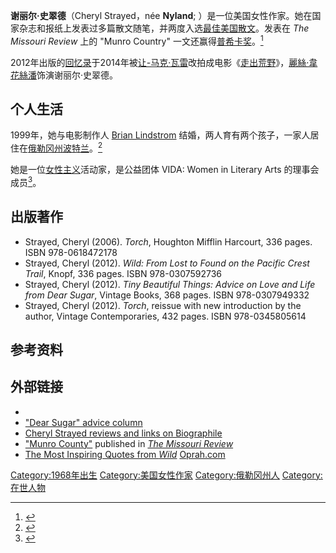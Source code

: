 {{noteTA
|1=zh-tw:雪兒·史翠德;zh-cn:谢丽尔·史翠德;
|2=zh-cn:走出荒野;zh-tw:那時候，我只剩下勇敢;zh-hk:狂野行;
|3=zh-cn:让-马克·瓦雷;zh-tw:尚-馬克·瓦列;zh-hk:桑-馬克·維利;
|4=zh-cn:瑞茜·威瑟斯彭; zh-tw:瑞絲·薇斯朋; zh-hk:麗絲·韋花絲潘;
}}
{{Infobox writer
| name = 雪兒·史翠德<br />Cheryl Strayed
| image =Cheryl strayed 2012.jpg
| alt = 
| caption = 2012年于德克萨斯州书展上
| birth_name = Cheryl Nyland
| birth_date = {{birth date and age|1968|9|17|}}
| birth_place = [[宾西法尼亚州|宾西法尼亚州]] Spangler
| death_date = 
| death_place = 
| resting_place = 
| occupation = 作家
| citizenship = 美国
| ethnicity = 
| language = 英语
| period = 
| subject = 回忆录、[[文学|文学]]、散文
| alma_mater = 
| spouse = [[Brian_Lindstrom|Brian Lindstrom]]
| influences =
| influenced = 
| notableworks = ''Torch'', ''Tiny Beautiful Things: Advice on Love and Life from Dear Sugar'', ''Wild: From Lost to Found on the Pacific Crest Trail''
| signature = 
| signature_alt = 
}}
'''谢丽尔·史翠德'''（Cheryl Strayed，née '''Nyland'''; {{bd|1968年|9月17日}}）是一位美国女性作家。她在国家杂志和报纸上发表过多篇散文随笔，并两度入选[[最佳美国散文|最佳美国散文]]。发表在 ''The Missouri Review'' 上的 "Munro Country" 一文还赢得[[普希卡奖|普希卡奖]]。<ref name="missouri">{{cite web |url=http://www.missourireview.com/tmr-blog/2010/05/pushed-into-munro-country/ |title=Pushed Into Munro Country | TMR Blog |publisher=Missourireview.com |date= |accessdate=2012-12-28 |deadurl=yes |archiveurl=https://web.archive.org/web/20121104172352/http://www.missourireview.com/tmr-blog/2010/05/pushed-into-munro-country/ |archivedate=2012-11-04 |df= }}</ref>

2012年出版的[[回忆录|回忆录]]于2014年被[[让-马克·瓦雷|让-马克·瓦雷]]改拍成电影《[[走出荒野|走出荒野]]》，[[麗絲·韋花絲潘|麗絲·韋花絲潘]]饰演谢丽尔·史翠德。

==个人生活==
1999年，她与电影制作人 [[Brian_Lindstrom|Brian Lindstrom]] 结婚，两人育有两个孩子，一家人居住在[[俄勒冈州|俄勒冈州]][[波特兰|波特兰]]。<ref>{{cite web |author=Cheryl Strayed |url=http://www.thesunmagazine.org/archives/2192 |title=The Love Of My Life |publisher=The Sun Magazine |date= |accessdate=2012-12-24 |archive-date=2012-12-28 |archive-url=https://web.archive.org/web/20121228025625/http://thesunmagazine.org/archives/2192 |dead-url=yes }}</ref>

她是一位[[女性主义|女性主义]]活动家，是公益团体 VIDA: Women in Literary Arts 的理事会成员<ref name="vida">{{cite web|url=http://www.vidaweb.org/about-vida/directors|title=Board of Directors|publisher=Vida: Women in Literary Arts|accessdate=Jan 26, 2013|deadurl=yes|archiveurl=https://web.archive.org/web/20130114213413/http://www.vidaweb.org/about-vida/directors|archivedate=2013-01-14}}</ref>。

== 出版著作 ==
* Strayed, Cheryl (2006). ''Torch'', Houghton Mifflin Harcourt, 336 pages. ISBN 978-0618472178
* Strayed, Cheryl (2012). ''Wild: From Lost to Found on the Pacific Crest Trail'', Knopf, 336 pages. ISBN 978-0307592736
* Strayed, Cheryl (2012). ''Tiny Beautiful Things: Advice on Love and Life from Dear Sugar'', Vintage Books, 368 pages. ISBN 978-0307949332
* Strayed, Cheryl (2012). ''Torch'', reissue with new introduction by the author, Vintage Contemporaries, 432 pages. ISBN 978-0345805614

==参考资料==
{{Reflist|2}}

==外部链接==
* {{Official website|http://www.cherylstrayed.com/}}
* [http://therumpus.net/sections/dear-sugar/ "Dear Sugar" advice column]{{Wayback|url=http://therumpus.net/sections/dear-sugar/ |date=20141206122516 }}
* [https://web.archive.org/web/20141208231109/http://www.biographile.com/wild-review-roundup/ Cheryl Strayed reviews and links on Biographile]
* [http://www.missourireview.com/content/dynamic/view_text.php?text_id=2519 "Munro County"]{{Wayback|url=http://www.missourireview.com/content/dynamic/view_text.php?text_id=2519 |date=20100823050728 }} published in ''[[The_Missouri_Review|The Missouri Review]]''
* [http://www.oprah.com/spirit/Quotes-from-Wild-by-Cheryl-Strayed-Wild-Quotes The Most Inspiring Quotes from ''Wild'']{{Wayback|url=http://www.oprah.com/spirit/Quotes-from-Wild-by-Cheryl-Strayed-Wild-Quotes |date=20141204213225 }} [[Oprah_Winfrey|Oprah.com]]

{{Authority control}}

{{DEFAULTSORT:Strayed, Cheryl}}
[[Category:1968年出生|Category:1968年出生]]
[[Category:美国女性作家|Category:美国女性作家]]
[[Category:俄勒冈州人|Category:俄勒冈州人]]
[[Category:在世人物|Category:在世人物]]